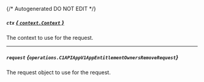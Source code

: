 {/* Autogenerated DO NOT EDIT  */}

##### `ctx` [*{ `context.Context` }*](https://pkg.go.dev/context#Context)
The context to use for the request.

---
##### `request` *{`operations.C1APIAppV1AppEntitlementOwnersRemoveRequest`}*
The request object to use for the request.

<Collapsible openLabel={Labels.showProperties} closeLabel={Labels.hideProperties}>
  <C1APIAppV1AppEntitlementOwnersRemoveRequest />
</Collapsible>

